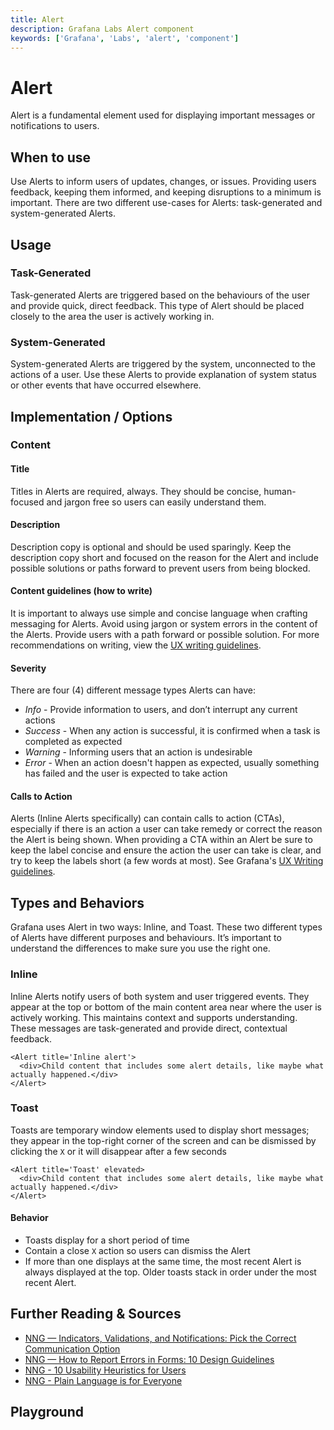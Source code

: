 ```yaml
---
title: Alert
description: Grafana Labs Alert component
keywords: ['Grafana', 'Labs', 'alert', 'component']
---
```


# Alert <Badge text='ready' color='green'></Badge> <StorybookLink path='overlays-alert-inlinebanner--basic'/>

Alert is a fundamental element used for displaying important messages or notifications to users.

## When to use

Use Alerts to inform users of updates, changes, or issues. Providing users feedback, keeping them informed, and keeping disruptions to a minimum is important. There are two different use-cases for Alerts: task-generated and system-generated Alerts.

## Usage

### Task-Generated
Task-generated Alerts are triggered based on the behaviours of the user and provide quick, direct feedback. This type of Alert should be placed closely to the area the user is actively working in.

### System-Generated
System-generated Alerts are triggered by the system, unconnected to the actions of a user. Use these Alerts to provide explanation of system status or other events that have occurred elsewhere.

## Implementation / Options

### Content

#### Title
Titles in Alerts are required, always. They should be concise, human-focused and jargon free so users can easily understand them.

#### Description
Description copy is optional and should be used sparingly. Keep the description copy short and focused on the reason for the Alert and include possible solutions or paths forward to prevent users from being blocked.

#### Content guidelines (how to write)
It is important to always use simple and concise language when crafting messaging for Alerts. Avoid using jargon or system errors in the content of the Alerts. Provide users with a path forward or possible solution. For more recommendations on writing, view the [UX writing guidelines](https://grafana.com/docs/writers-toolkit/write/style-guide/ux-writing/).

#### Severity
There are four (4) different message types Alerts can have:
- *Info* - Provide information to users, and don’t interrupt any current actions
- *Success* - When any action is successful, it is confirmed when a task is completed as expected
- *Warning* - Informing users that an action is undesirable
- *Error* - When an action doesn't happen as expected, usually something has failed and the user is expected to take action

#### Calls to Action
Alerts (Inline Alerts specifically) can contain calls to action (CTAs), especially if there is an action a user can take remedy or correct the reason the Alert is being shown. When providing a CTA within an Alert be sure to keep the label concise and ensure the action the user can take is clear, and try to keep the labels short (a few words at most). See Grafana's [UX Writing guidelines](https://grafana.com/docs/writers-toolkit/write/style-guide/ux-writing/).

## Types and Behaviors
Grafana uses Alert in two ways: Inline, and Toast. These two different types of Alerts have different purposes and behaviours. It’s important to understand the differences to make sure you use the right one.

### Inline
Inline Alerts notify users of both system and user triggered events. They appear at the top or bottom of the main content area near where the user is actively working. This maintains context and supports understanding. These messages are task-generated and provide direct, contextual feedback.

```tsx live
<Alert title='Inline alert'>
  <div>Child content that includes some alert details, like maybe what actually happened.</div>
</Alert>
```

### Toast
Toasts are temporary window elements used to display short messages; they appear in the top-right corner of the screen and can be dismissed by clicking the `X` or it will disappear after a few seconds

```tsx live
<Alert title='Toast' elevated>
  <div>Child content that includes some alert details, like maybe what actually happened.</div>
</Alert>
```

#### Behavior
- Toasts display for a short period of time
- Contain a close `X` action so users can dismiss the Alert
- If more than one displays at the same time, the most recent Alert is always displayed at the top. Older toasts stack in order under the most recent Alert.


## Further Reading & Sources

- [NNG — Indicators, Validations, and Notifications: Pick the Correct Communication Option](https://www.nngroup.com/articles/indicators-validations-notifications/)
- [NNG — How to Report Errors in Forms: 10 Design Guidelines](https://www.nngroup.com/articles/errors-forms-design-guidelines/)
- [NNG - 10 Usability Heuristics for Users](https://www.nngroup.com/articles/ten-usability-heuristics/)
- [NNG - Plain Language is for Everyone](https://www.nngroup.com/articles/plain-language-experts/)

## Playground

<ComponentEmbed path='/story/overlays-alert-toast--basic' />